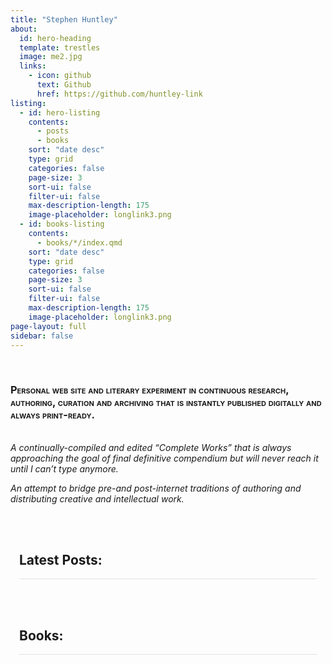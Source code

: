 ```yaml
---
title: "Stephen Huntley"
about:
  id: hero-heading
  template: trestles
  image: me2.jpg
  links:
    - icon: github
      text: Github
      href: https://github.com/huntley-link
listing:
  - id: hero-listing
    contents:
      - posts
      - books
    sort: "date desc"
    type: grid
    categories: false
    page-size: 3
    sort-ui: false
    filter-ui: false
    max-description-length: 175
    image-placeholder: longlink3.png
  - id: books-listing
    contents:
      - books/*/index.qmd
    sort: "date desc"
    type: grid
    categories: false
    page-size: 3
    sort-ui: false
    filter-ui: false
    max-description-length: 175
    image-placeholder: longlink3.png
page-layout: full
sidebar: false
---
```


<style>
#quarto-document-content {background-color: rgb(247,249,251); padding-top: 0;}
.index-head {margin-left: 1em; margin-right: 1em; border-bottom: 1px solid #dee2e6;}
.quarto-listing {padding: 1em;}
div.quarto-about-trestles {background-color: rgb(237,243,249); padding: 1em !important; padding-bottom: 5em !important; border-bottom: 1px solid #dee2e6;}
.listing-pagination {visibility: hidden;}
#quarto-content {background-color: rgb(237,243,249);}
#bottomp {padding-bottom: 10em;}
</style>

:::{#hero-heading}
<br />

### [Personal web site and literary experiment in continuous research, authoring, curation and archiving that is instantly published digitally and always print-ready.]{.smallcaps} ###

<br />
_A continually-compiled and edited "Complete Works" that is always approaching
the goal of final definitive compendium but will never reach it until I can't
type anymore._

_An attempt to bridge pre-and post-internet traditions of authoring and distributing
creative and intellectual work._

:::
<!-- #hero-heading -->

<br />
<br />

:::{.index-head}
# Latest Posts:
:::

:::{#hero-listing}
:::

<br />
<br />

:::{.index-head}
# Books:
:::

:::{#books-listing}
:::

<br />
<br />
<p id="bottomp">&nbsp;</p>
